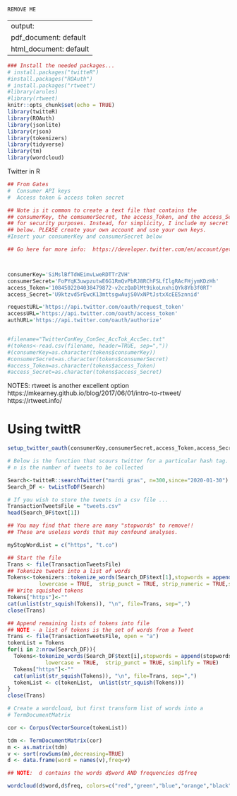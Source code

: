 ```{r}
REMOVE ME
```
---
output:
  pdf_document: default
  html_document: default
---

```{r}
### Install the needed packages...
# install.packages("twitteR")
#install.packages("ROAuth")
# install.packages("rtweet")
#library(arules)
#library(rtweet)
knitr::opts_chunk$set(echo = TRUE)
library(twitteR)
library(ROAuth)
library(jsonlite)
library(rjson)
library(tokenizers)
library(tidyverse)
library(tm)
library(wordcloud)
```

####### Twitter in R

```{r}



## From Gates
#  Consumer API keys
#  Access token & access token secret

## Note is it common to create a text file that contains the
## consumerKey, the comsumerSecret, the access_Token, and the access_Secret
## for security purposes. Instead, for simplicity, I include my secret keys
## below. PLEASE create your own account and use your own keys.
#Insert your consumerKey and consumerSecret below

## Go here for more info:  https://developer.twitter.com/en/account/get-started



consumerKey='SiMslBfTdWEimvLweRDTTrZVH'
consumerSecret='FoPYqK3uwpzutwE6G1RmQvPbRJ8RChFSLfIlgRAcFHjymKDzHh'
access_Token='1084502204038479872-v2czQaDlMt9ikoLnxhiQYk8Yb3f0RT'
access_Secret='U9ktzvd5rEwcK13mttsgwAujS0VxNPtJstxXcEE5znnid'

requestURL='https://api.twitter.com/oauth/request_token'
accessURL='https://api.twitter.com/oauth/access_token'
authURL='https://api.twitter.com/oauth/authorize'


#filename="TwitterConKey_ConSec_AccTok_AccSec.txt"
#(tokens<-read.csv(filename, header=TRUE, sep=","))
#(consumerKey=as.character(tokens$consumerKey))
#consumerSecret=as.character(tokens$consumerSecret)
#access_Token=as.character(tokens$access_Token)
#access_Secret=as.character(tokens$access_Secret)
```


NOTES: rtweet is another excellent option
https://mkearney.github.io/blog/2017/06/01/intro-to-rtweet/
 https://rtweet.info/



#  Using twittR 

```{r}
setup_twitter_oauth(consumerKey,consumerSecret,access_Token,access_Secret)

# Below is the function that scours twitter for a particular hash tag.
# n is the number of tweets to be collected

Search<-twitteR::searchTwitter("mardi gras", n=300,since="2020-01-30")
Search_DF <- twListToDF(Search)

# If you wish to store the tweets in a csv file ... 
TransactionTweetsFile = "tweets.csv"
head(Search_DF$text[1])

## You may find that there are many "stopwords" to remove!!
## These are useless words that may confound analyses.

myStopWordList = c("https", "t.co")

## Start the file
Trans <- file(TransactionTweetsFile)
## Tokenize tweets into a list of words 
Tokens<-tokenizers::tokenize_words(Search_DF$text[1],stopwords = append(stopwords::stopwords("en"),myStopWordList), 
          lowercase = TRUE,  strip_punct = TRUE, strip_numeric = TRUE,simplify = TRUE)
## Write squished tokens
Tokens["https"]<-""
cat(unlist(str_squish(Tokens)), "\n", file=Trans, sep=",")
close(Trans)

## Append remaining lists of tokens into file
## NOTE - a list of tokens is the set of words from a Tweet
Trans <- file(TransactionTweetsFile, open = "a")
tokenList = Tokens
for(i in 2:nrow(Search_DF)){
  Tokens<-tokenize_words(Search_DF$text[i],stopwords = append(stopwords::stopwords("en"),myStopWordList),  
            lowercase = TRUE,  strip_punct = TRUE, simplify = TRUE)
  Tokens["https"]<-""
  cat(unlist(str_squish(Tokens)), "\n", file=Trans, sep=",")
  tokenList <- c(tokenList,  unlist(str_squish(Tokens)))
}
close(Trans)
```


```{r}

# Create a wordcloud, but first transform list of words into a 
# TermDocumentMatrix

cor <- Corpus(VectorSource(tokenList))

tdm <- TermDocumentMatrix(cor)
m <- as.matrix(tdm)
v <- sort(rowSums(m),decreasing=TRUE)
d <- data.frame(word = names(v),freq=v)

## NOTE:  d contains the words d$word AND frequencies d$freq

wordcloud(d$word,d$freq, colors=c("red","green","blue","orange","black","purple", "seagreen") , random.color = TRUE, min.freq = 10)

```

